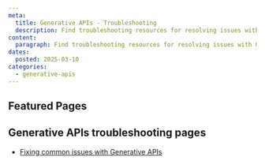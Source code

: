 ```yaml
---
meta:
  title: Generative APIs - Troubleshooting
  description: Find troubleshooting resources for resolving issues with Generative APIs.
content:
  paragraph: Find troubleshooting resources for resolving issues with Generative APIs.
dates:
  posted: 2025-03-10
categories:
  - generative-apis
---
```


<ProductHeader
  productName="Generative APIs troubleshooting"
  productLogo="generativeApi"
  description="Learn how to fix the most common issues with Generative APIs on Scaleway."
/>

## Featured Pages

<Grid>
    <DefaultCard
      title="Generative APIs FAQ"
      description="General info on Generative APIs."
      url="/generative-apis/faq/"
      label="See more"
    />
    <DefaultCard
      title="Fixing common issues with Generative APIs"
      description="Fix issues with Generative APIs."
      url="/generative-apis/troubleshooting/fixing-common-issues/"
      label="See more"
    />
    <DefaultCard
      title="Supported models"
      description="Details on supported Generative models."
      url="/generative-apis/reference-content/supported-models/"
      label="See more"
    />
</Grid>
<Grid>
    <DefaultCard 
      title="Generative APIs rate limits"
      description="Learn about rate limits for APIs."
      url="/generative-apis/reference-content/rate-limits/"
      label="See more"
    />
    <DefaultCard 
      title="Integrating Scaleway Generative APIs with popular AI tools"
      description="Integrate Scaleway APIs with AI tools."
      url="/generative-apis/reference-content/integrating-generative-apis-with-popular-tools/"
      label="See more"
    />
    <DefaultCard 
      title="Generative APIs Privacy Policy"
      description="Generative APIs privacy policy info."
      url="/generative-apis/reference-content/data-privacy/"
      label="See more"
    />
</Grid>

## Generative APIs troubleshooting pages

- [Fixing common issues with Generative APIs](/generative-apis/troubleshooting/fixing-common-issues/)
